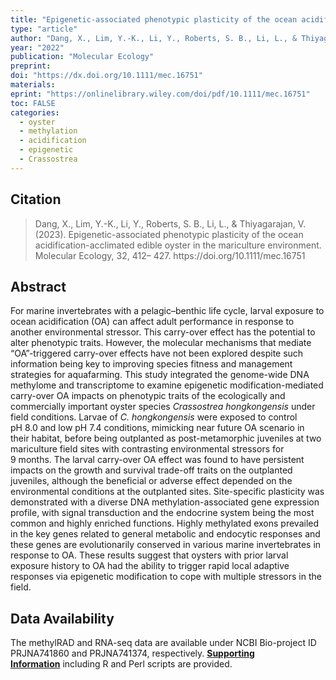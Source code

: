 ```yaml
---
title: "Epigenetic-associated phenotypic plasticity of the ocean acidification-acclimated edible oyster in the mariculture environment"
type: "article"
author: "Dang, X., Lim, Y.-K., Li, Y., Roberts, S. B., Li, L., & Thiyagarajan, V."
year: "2022"
publication: "Molecular Ecology"
preprint: 
doi: "https://dx.doi.org/10.1111/mec.16751"
materials: 
eprint: "https://onlinelibrary.wiley.com/doi/pdf/10.1111/mec.16751" 
toc: FALSE
categories:
  - oyster
  - methylation
  - acidification
  - epigenetic
  - Crassostrea
---
```


## Citation

> Dang, X., Lim, Y.-K., Li, Y., Roberts, S. B., Li, L., & Thiyagarajan, V. (2023). Epigenetic-associated phenotypic plasticity of the ocean acidification-acclimated edible oyster in the mariculture environment. Molecular Ecology, 32, 412-- 427. https://doi.org/10.1111/mec.16751

## Abstract

For marine invertebrates with a pelagic--benthic life cycle, larval exposure to ocean acidification (OA) can affect adult performance in response to another environmental stressor. This carry-over effect has the potential to alter phenotypic traits. However, the molecular mechanisms that mediate "OA"-triggered carry-over effects have not been explored despite such information being key to improving species fitness and management strategies for aquafarming. This study integrated the genome-wide DNA methylome and transcriptome to examine epigenetic modification-mediated carry-over OA impacts on phenotypic traits of the ecologically and commercially important oyster species *Crassostrea hongkongensis* under field conditions. Larvae of *C. hongkongensis* were exposed to control pH 8.0 and low pH 7.4 conditions, mimicking near future OA scenario in their habitat, before being outplanted as post-metamorphic juveniles at two mariculture field sites with contrasting environmental stressors for 9 months. The larval carry-over OA effect was found to have persistent impacts on the growth and survival trade-off traits on the outplanted juveniles, although the beneficial or adverse effect depended on the environmental conditions at the outplanted sites. Site-specific plasticity was demonstrated with a diverse DNA methylation-associated gene expression profile, with signal transduction and the endocrine system being the most common and highly enriched functions. Highly methylated exons prevailed in the key genes related to general metabolic and endocytic responses and these genes are evolutionarily conserved in various marine invertebrates in response to OA. These results suggest that oysters with prior larval exposure history to OA had the ability to trigger rapid local adaptive responses via epigenetic modification to cope with multiple stressors in the field.

## Data Availability

The methylRAD and RNA-seq data are available under NCBI Bio-project ID PRJNA741860 and PRJNA741374, respectively. [**Supporting Information**](https://onlinelibrary.wiley.com/doi/10.1111/mec.16751#support-information-section) including R and Perl scripts are provided.

